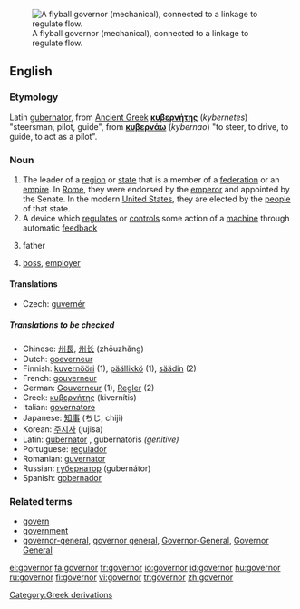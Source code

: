 [[Image:Centrifugal governor.png|thumb|right|A flyball governor (mechanical), connected to a linkage to regulate flow.]]
==English==
===Etymology===
[[Category:Greek derivations]]
Latin [[gubernator]], from [[Ancient Greek]] '''[[κυβερνήτης]]''' (''kybernetes'') "steersman, pilot, guide", from '''[[κυβερνάω]]''' (''kybernao'') "to steer, to drive, to guide, to act as a pilot".

===Noun===
{{en-noun}}

#The leader of a [[region]] or [[state]] that is a member of a [[federation]] or an [[empire]].  In [[Roman Empire|Rome]], they were endorsed by the [[emperor]] and appointed by the Senate.  In the modern [[United States]], they are elected by the [[people]] of that state.
#A device which [[regulate]]s or [[control]]s some action of a [[machine]] through automatic [[feedback]]
#{{informal}} father
#{{informal}} [[boss]], [[employer]]

====Translations====
{{trans-top|leader of a region or state}}
*Czech: [[guvernér]] {{m}}
{{trans-mid}}
{{trans-bottom}}
=====Translations to be checked=====
{{checktrans}}
*Chinese: [[州長]], [[州长]] (zhōuzhǎng)
*Dutch: [[goeverneur]] {{m}}
*Finnish: [[kuvernööri]] (1), [[päällikkö]] (1), [[säädin]] (2)
*French: [[gouverneur]] {{m}}
*German: [[Gouverneur]] {{m}} (1), [[Regler]] {{m}} (2)
*Greek: [[κυβερνήτης]] (kivernítis) {{m}}
*Italian: [[governatore]] {{m}}
*Japanese: [[知事]] (ちじ, chiji)
*Korean: [[주지사]] (jujisa)
*Latin: [[gubernator]] {{m}}, gubernatoris ''(genitive)''
*Portuguese: [[regulador]] {{m}}
*Romanian: [[guvernator]] {{m}}
*Russian: [[губернатор]] (gubernátor) {{m}}
*Spanish: [[gobernador]] {{m}}

===Related terms===
*[[govern]]
*[[government]]
*[[governor-general]], [[governor general]], [[Governor-General]], [[Governor General]]

[[el:governor]]
[[fa:governor]]
[[fr:governor]]
[[io:governor]]
[[id:governor]]
[[hu:governor]]
[[ru:governor]]
[[fi:governor]]
[[vi:governor]]
[[tr:governor]]
[[zh:governor]]